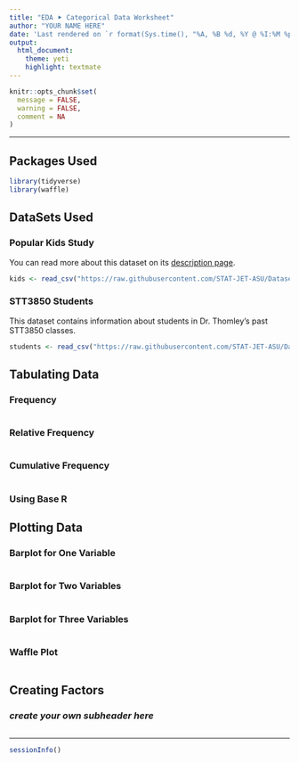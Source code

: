 ```yaml
---
title: "EDA ⯈ Categorical Data Worksheet"
author: "YOUR NAME HERE"
date: 'Last rendered on `r format(Sys.time(), "%A, %B %d, %Y @ %I:%M %p")`'
output: 
  html_document: 
    theme: yeti
    highlight: textmate
---
```


```r
knitr::opts_chunk$set(
  message = FALSE,
  warning = FALSE,
  comment = NA
)
```
***

## Packages Used

```r
library(tidyverse)
library(waffle)
```

## DataSets Used

### Popular Kids Study

You can read more about this dataset on its [description page](https://stat-jet-asu.github.io/Datasets/InstructorDescriptions/popular.html).

```r
kids <- read_csv("https://raw.githubusercontent.com/STAT-JET-ASU/Datasets/master/Instructor/popular.csv")
```

### STT3850 Students

This dataset contains information about students in Dr. Thomley’s past STT3850 classes.

```r
students <- read_csv("https://raw.githubusercontent.com/STAT-JET-ASU/Datasets/master/Instructor/stt3850majors.csv")
```

## Tabulating Data

### Frequency 

```r

```

### Relative Frequency

```r

```

### Cumulative Frequency

```r

```

### Using Base R

## Plotting Data

### Barplot for One Variable

```r

```

### Barplot for Two Variables

```r

```

### Barplot for Three Variables

```r

```

### Waffle Plot

```r

```

## Creating Factors

### *create your own subheader here*

```r

```

***
```r
sessionInfo()
```
